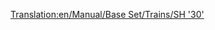 [[Translation:en/Manual/Base Set/Trains/SH '30']]
{{it/Manuale/Set base/Treni/StatLocomotive|Image=[[File:it/Manuale/Set base/Treni/Sh30.png]]
|Name=SH "30"
|Costo=60.936
|Velocità=160
|Peso=84 
|Potenza=2.685
|Sforzo=24880 
|Kn=244
|Annuale=5.062
|Progettata=1965
|Vita=23
|Clima=
*Temperato  
|Descrizione=Di solito è la prima locomotiva elettrica disponibile per un giocatore nel gioco. Non è più veloce della locomotiva diesel [[it/Manuale/Set base/Treni/Floss '47']], ma è più leggera di 28 t e con 1080 hp di potenza in più. Pertanto è un miglioramento immediato e di solito una buona scelta per i treni più lunghi e lenti.
|Real-life=La SH "30" corrisponde alla [https://www.wikipedia.org/wiki/British_Rail_Class_86 BR Class "86"], una locomotrice elettrica capace di velocità fino a 160 Km orari. Progettato principalmente per percorrere la West Coast Main Line in Gran Bretagna. Come la Metro-Cammell DMU, queste macchine risalgono agli inizi degli anni '60 e all'originale schema di elettrificazione della West Coast Line. Incredibilmente, alcuni sono ancora usati oggi per trainare il treno occasionale sulla West Coast Line, e usati di più nell'East Anglia.
}}

